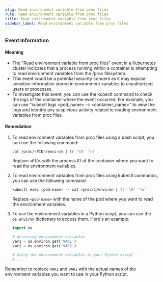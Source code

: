 ```yaml
--- 
slug: Read environment variable from proc files
rule: Read environment variable from proc files
title: Read environment variable from proc files
sidebar_label: Read environment variable from proc files
---
```

                   

### Event Information

#### Meaning

- The "Read environment variable from proc files" event in a Kubernetes cluster indicates that a process running within a container is attempting to read environment variables from the /proc filesystem.
- This event could be a potential security concern as it may expose sensitive information stored in environment variables to unauthorized users or processes.
- To investigate this event, you can use the kubectl command to check the logs of the container where the event occurred. For example, you can use "kubectl logs <pod_name> -c <container_name>" to view the logs and identify any suspicious activity related to reading environment variables from proc files.

#### Remediation

1. To read environment variables from proc files using a bash script, you can use the following command:
   ```bash
   cat /proc/<PID>/environ | tr '\0' '\n'
   ```
   Replace `<PID>` with the process ID of the container where you want to read the environment variables.

2. To read environment variables from proc files using kubectl commands, you can use the following command:
   ```bash
   kubectl exec <pod-name> -- cat /proc/1/environ | tr '\0' '\n'
   ```
   Replace `<pod-name>` with the name of the pod where you want to read the environment variables.

3. To use the environment variables in a Python script, you can use the `os.environ` dictionary to access them. Here's an example:
   ```python
   import os

   # Accessing environment variables
   var1 = os.environ.get('VAR1')
   var2 = os.environ.get('VAR2')

   # Using the environment variables in your Python script
   # ...
   ```

Remember to replace `VAR1` and `VAR2` with the actual names of the environment variables you want to use in your Python script.

 